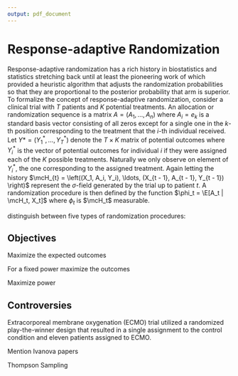 ```yaml
---
output: pdf_document
---
```


# Response-adaptive Randomization

Response-adaptive randomization has a rich history in biostatistics and
statistics stretching back until at least the pioneering work of
\cite{thompson1933likelihood} which provided a heuristic algorithm that adjusts
the randomization probabilities so that they are proportional to the posterior
probability that arm is superior. To formalize the concept of response-adaptive
randomization, consider a clinical trial with $T$ patients and $K$ potential
treatments. An allocation or randomization sequence is a matrix $A = (A_1,
\ldots, A_n)$ where $A_i = e_k$ is a standard basis vector consisting of all
zeros except for a single one in the $k$-th position corresponding to the
treatment that the $i$-th individual received. Let $Y* = (Y_1^*, \ldots, Y_T^*)$
denote the $T \times K$ matrix of potential outcomes where $Y_i^*$ is the vector
of potential outcomes for individual $i$ if they were assigned each of the $K$
possible treatments. Naturally we only observe on element of $Y_i^*$, the one
corresponding to the assigned treatment. Again letting the history $\mcH_{t}
= \left((X_1, A_i, Y_i), \ldots, (X_{t - 1}, A_{t - 1}, Y_{t - 1}) \right)$ represent the
$\sigma$-field generated by the trial up to patient $t$. A randomization
procedure is then defined by the function $\phi_t = \E[A_t | \mcH_t, X_t]$ where
$\phi_t$ is $\mcH_t$ measurable.

\cite{hu2006theory} distinguish between five types of randomization procedures:

\begin{enumerate}
\item Complete randomization: $\phi_t = \E[A_t | \mcH_t] = \E[A_t]$
\item Restricted randomization $\phi_t = \E[A_t | \mcH_t] = \E[A_t | \mathcal{T}_t \subset \mcH_t]$
\item Response-adaptive randomization $\phi_t = \E[A_t | \mcH_t] = \E[A_t | (A_1, Y_1), \ldots, (A_{t-1}, Y_{t-1})]$
\item Covariate-adaptive randomization $\phi_t = \E[A_t | \mcH_t] = \E[A_t | X_1, \ldots, X_{t - 1}]$
\item Covariate-adjusted response-adaptive randomization $\phi_t = \E[A_t | \mcH_t] = \E[A_t | \mcH_t]$ 
\end{enumerate}

## Objectives

Maximize the expected outcomes

For a fixed power maximize the outcomes

Maximize power


## Controversies 
Extracorporeal membrane oxygenation (ECMO) trial
\citep{bartlett1985extracorporeal} utilized a randomized play-the-winner design
that resulted in a single assignment to the control condition and eleven patients
assigned to ECMO. 

\cite{wathen2017simulation}

Mention Ivanova papers


Thompson Sampling

